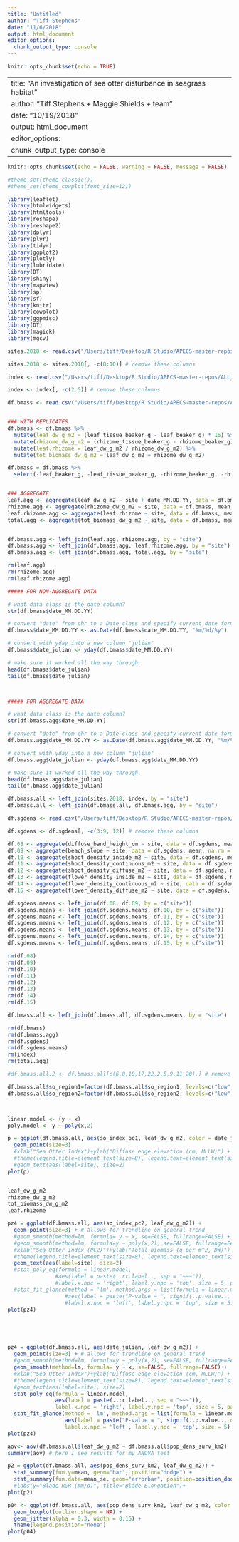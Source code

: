 ```yaml
---
title: "Untitled"
author: "Tiff Stephens"
date: "11/6/2018"
output: html_document
editor_options: 
  chunk_output_type: console
---
```


```r
knitr::opts_chunk$set(echo = TRUE)
```


---
title: "An investigation of sea otter disturbance in seagrass habitat"
author: "Tiff Stephens + Maggie Shields + team"
date: "10/19/2018"
output: html_document
editor_options: 
  chunk_output_type: console
---

```r
knitr::opts_chunk$set(echo = FALSE, warning = FALSE, message = FALSE)

#theme_set(theme_classic())
#theme_set(theme_cowplot(font_size=12))
```

```r
library(leaflet)
library(htmlwidgets)
library(htmltools)
library(reshape)
library(reshape2)
library(dplyr)
library(plyr)
library(tidyr)
library(ggplot2)
library(plotly)
library(lubridate)
library(DT)
library(shiny)
library(mapview)
library(sp)
library(sf)
library(knitr)
library(cowplot)
library(ggpmisc)
library(DT)
library(magick)
library(mgcv)
```


\sites
```r
sites.2018 <- read.csv("/Users/tiff/Desktop/R Studio/APECS-master-repos/ALL_DATA/TIFF_seagrass/2018_data_efforts/sites_2018.csv", stringsAsFactors = FALSE, header = TRUE) # import site data

sites.2018 <- sites.2018[, -c(8:10)] # remove these columns
```


\index
```r
index <- read.csv("/Users/tiff/Desktop/R Studio/APECS-master-repos/ALL_DATA/TIFF_index/index_2018/soi_1.csv", stringsAsFactors = FALSE, header = TRUE)

index <- index[, -c(2:5)] # remove these columns
```


\biomass
```r
df.bmass <- read.csv("/Users/tiff/Desktop/R Studio/APECS-master-repos/ALL_DATA/TIFF_seagrass/2018_data_efforts/biomass_seagrass.csv", stringsAsFactors = FALSE, header = TRUE)


### WITH REPLICATES
df.bmass <- df.bmass %>%
  mutate(leaf_dw_g_m2 = (leaf_tissue_beaker_g - leaf_beaker_g) * 16) %>%
  mutate(rhizome_dw_g_m2 = (rhizome_tissue_beaker_g - rhizome_beaker_g) * 16) %>%
  mutate(leaf.rhizome = leaf_dw_g_m2 / rhizome_dw_g_m2) %>%
  mutate(tot_biomass_dw_g_m2 = leaf_dw_g_m2 + rhizome_dw_g_m2)

df.bmass = df.bmass %>% 
  select(-leaf_beaker_g, -leaf_tissue_beaker_g, -rhizome_beaker_g, -rhizome_tissue_beaker_g)


### AGGREGATE
leaf.agg <- aggregate(leaf_dw_g_m2 ~ site + date_MM.DD.YY, data = df.bmass, mean, na.rm = TRUE)
rhizome.agg <- aggregate(rhizome_dw_g_m2 ~ site, data = df.bmass, mean, na.rm = TRUE)
leaf.rhizome.agg <- aggregate(leaf.rhizome ~ site, data = df.bmass, mean, na.rm = TRUE)
total.agg <- aggregate(tot_biomass_dw_g_m2 ~ site, data = df.bmass, mean, na.rm = TRUE)


df.bmass.agg <- left_join(leaf.agg, rhizome.agg, by = "site") 
df.bmass.agg <- left_join(df.bmass.agg, leaf.rhizome.agg, by = "site") 
df.bmass.agg <- left_join(df.bmass.agg, total.agg, by = "site") 

rm(leaf.agg)
rm(rhizome.agg)
rm(leaf.rhizome.agg)
```

```r
##### FOR NON-AGGREGATE DATA

# what data class is the date column? 
str(df.bmass$date_MM.DD.YY)

# convert "date" from chr to a Date class and specify current date format
df.bmass$date_MM.DD.YY <- as.Date(df.bmass$date_MM.DD.YY, "%m/%d/%y")

# convert with yday into a new column "julian"
df.bmass$date_julian <- yday(df.bmass$date_MM.DD.YY)  

# make sure it worked all the way through. 
head(df.bmass$date_julian)
tail(df.bmass$date_julian)



##### FOR AGGREGATE DATA

# what data class is the date column? 
str(df.bmass.agg$date_MM.DD.YY)

# convert "date" from chr to a Date class and specify current date format
df.bmass.agg$date_MM.DD.YY <- as.Date(df.bmass.agg$date_MM.DD.YY, "%m/%d/%y")

# convert with yday into a new column "julian"
df.bmass.agg$date_julian <- yday(df.bmass.agg$date_MM.DD.YY)  

# make sure it worked all the way through. 
head(df.bmass.agg$date_julian)
tail(df.bmass.agg$date_julian)
```



\join1
```r
df.bmass.all <- left_join(sites.2018, index, by = "site") 
df.bmass.all <- left_join(df.bmass.all, df.bmass.agg, by = "site") 
```





\density
```r
df.sgdens <- read.csv("/Users/tiff/Desktop/R Studio/APECS-master-repos/ALL_DATA/TIFF_seagrass/2018_data_efforts/elevs_worked.csv", stringsAsFactors = FALSE, header = TRUE)

df.sgdens <- df.sgdens[, -c(3:9, 12)] # remove these columns

df.08 <- aggregate(diffuse_band_height_cm ~ site, data = df.sgdens, mean, na.rm = TRUE)
df.09 <- aggregate(beach_slope ~ site, data = df.sgdens, mean, na.rm = TRUE)
df.10 <- aggregate(shoot_density_inside_m2 ~ site, data = df.sgdens, mean, na.rm = TRUE)
df.11 <- aggregate(shoot_density_continuous_m2 ~ site, data = df.sgdens, mean, na.rm = TRUE)
df.12 <- aggregate(shoot_density_diffuse_m2 ~ site, data = df.sgdens, mean, na.rm = TRUE)
df.13 <- aggregate(flower_density_inside_m2 ~ site, data = df.sgdens, mean, na.rm = TRUE)
df.14 <- aggregate(flower_density_continuous_m2 ~ site, data = df.sgdens, mean, na.rm = TRUE)
df.15 <- aggregate(flower_density_diffuse_m2 ~ site, data = df.sgdens, mean, na.rm = TRUE)

df.sgdens.means <- left_join(df.08, df.09, by = c("site"))
df.sgdens.means <- left_join(df.sgdens.means, df.10, by = c("site"))
df.sgdens.means <- left_join(df.sgdens.means, df.11, by = c("site"))
df.sgdens.means <- left_join(df.sgdens.means, df.12, by = c("site"))
df.sgdens.means <- left_join(df.sgdens.means, df.13, by = c("site"))
df.sgdens.means <- left_join(df.sgdens.means, df.14, by = c("site"))
df.sgdens.means <- left_join(df.sgdens.means, df.15, by = c("site"))
```

```r
rm(df.08)
rm(df.09)
rm(df.10)
rm(df.11)
rm(df.12)
rm(df.13)
rm(df.14)
rm(df.15)
```




\join1
```r
df.bmass.all <- left_join(df.bmass.all, df.sgdens.means, by = "site") 
```

```r
rm(df.bmass)
rm(df.bmass.agg)
rm(df.sgdens)
rm(df.sgdens.means)
rm(index)
rm(total.agg)
```








\plot
```r
#df.bmass.all.2 <- df.bmass.all[c(6,8,10,17,22,2,5,9,11,20),] # remove these columns

df.bmass.all$so_region1=factor(df.bmass.all$so_region1, levels=c("low","mid","high")) # order sites
df.bmass.all$so_region2=factor(df.bmass.all$so_region2, levels=c("low","high")) # order sites



linear.model <- (y ~ x)
poly.model <- y ~ poly(x,2)

p = ggplot(df.bmass.all, aes(so_index_pc1, leaf_dw_g_m2, color = date_julian)) +
  geom_point(size=3) 
  #xlab("Sea Otter Index")+ylab("Diffuse edge elevation (cm, MLLW)") +
  #theme(legend.title=element_text(size=8), legend.text=element_text(size=8)) +
  #geom_text(aes(label=site), size=2)
plot(p)


leaf_dw_g_m2
rhizome_dw_g_m2
tot_biomass_dw_g_m2
leaf.rhizome

pz4 = ggplot(df.bmass.all, aes(so_index_pc2, leaf_dw_g_m2)) +
  geom_point(size=3) + # allows for trendline on general trend
  #geom_smooth(method=lm, formula= y ~ x, se=FALSE, fullrange=FALSE) +
  #geom_smooth(method=lm, formula=y ~ poly(x,2), se=FALSE, fullrange=FALSE) +
  #xlab("Sea Otter Index (PC2)")+ylab("Total biomass (g per m^2, DW)") +
  #theme(legend.title=element_text(size=8), legend.text=element_text(size=8)) +
  geom_text(aes(label=site), size=2) 
  #stat_poly_eq(formula = linear.model, 
               #aes(label = paste(..rr.label.., sep = "~~~")), 
               #label.x.npc = 'right', label.y.npc = 'top', size = 5, parse = TRUE) +
  #stat_fit_glance(method = 'lm', method.args = list(formula = linear.model), geom = 'text',
                  #aes(label = paste("P-value = ", signif(..p.value.., digits = 3), sep = "")),
                  #label.x.npc = 'left', label.y.npc = 'top', size = 5)
plot(pz4)





pz4 = ggplot(df.bmass.all, aes(date_julian, leaf_dw_g_m2)) +
  geom_point(size=3) + # allows for trendline on general trend
  #geom_smooth(method=lm, formula=y ~ poly(x,2), se=FALSE, fullrange=FALSE) +
  geom_smooth(method=lm, formula= y ~ x, se=FALSE, fullrange=FALSE) +
  #xlab("Sea Otter Index")+ylab("Diffuse edge elevation (cm, MLLW)") +
  #theme(legend.title=element_text(size=8), legend.text=element_text(size=8)) +
  #geom_text(aes(label=site), size=2)
  stat_poly_eq(formula = linear.model, 
               aes(label = paste(..rr.label.., sep = "~~~")), 
               label.x.npc = 'right', label.y.npc = 'top', size = 5, parse = TRUE) +
  stat_fit_glance(method = 'lm', method.args = list(formula = linear.model), geom = 'text',
                  aes(label = paste("P-value = ", signif(..p.value.., digits = 3), sep = "")),
                  label.x.npc = 'left', label.y.npc = 'top', size = 5)
plot(pz4)
```


```r
aov<- aov(df.bmass.all$leaf_dw_g_m2 ~ df.bmass.all$pop_dens_surv_km2)
summary(aov) # here I see results for my ANOVA test
```



```r
p2 = ggplot(df.bmass.all, aes(pop_dens_surv_km2, leaf_dw_g_m2)) +
  stat_summary(fun.y=mean, geom="bar", position="dodge") +
  stat_summary(fun.data=mean_se, geom="errorbar", position=position_dodge(width=0.90), width=0.1)
  #labs(y="Blade RGR (mm/d)", title="Blade Elongation")+
plot(p2)
```


```r
p04 <- ggplot(df.bmass.all, aes(pop_dens_surv_km2, leaf_dw_g_m2, color = pop_dens_surv_km2)) +
  geom_boxplot(outlier.shape = NA) +
  geom_jitter(alpha = 0.3, width = 0.15) +
  theme(legend.position="none")
plot(p04)
```

